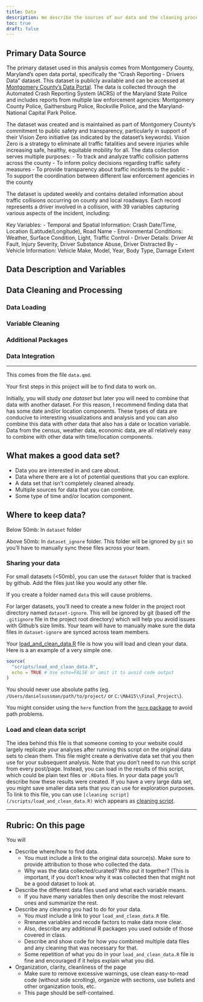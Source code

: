 ```yaml
---
title: Data
description: We describe the sources of our data and the cleaning process.
toc: true
draft: false
---
```


## Primary Data Source

The primary dataset used in this analysis comes from Montgomery County, Maryland's open data portal, specifically the "Crash Reporting - Drivers Data" dataset. This dataset is publicly available and can be accessed at [Montgomery County's Data Portal](https://data.montgomerycountymd.gov/Public-Safety/Crash-Reporting-Drivers-Data/mmzv-x632). The data is collected through the Automated Crash Reporting System (ACRS) of the Maryland State Police and includes reports from multiple law enforcement agencies: Montgomery County Police, Gaithersburg Police, Rockville Police, and the Maryland-National Capital Park Police.

The dataset was created and is maintained as part of Montgomery County's commitment to public safety and transparency, particularly in support of their Vision Zero initiative (as indicated by the dataset's keywords). Vision Zero is a strategy to eliminate all traffic fatalities and severe injuries while increasing safe, healthy, equitable mobility for all. The data collection serves multiple purposes:
- To track and analyze traffic collision patterns across the county
- To inform policy decisions regarding traffic safety measures
- To provide transparency about traffic incidents to the public
- To support the coordination between different law enforcement agencies in the county

The dataset is updated weekly and contains detailed information about traffic collisions occurring on county and local roadways. Each record represents a driver involved in a collision, with 39 variables capturing various aspects of the incident, including:

Key Variables:
- Temporal and Spatial Information: Crash Date/Time, Location (Latitude/Longitude), Road Name
- Environmental Conditions: Weather, Surface Condition, Light, Traffic Control
- Driver Details: Driver At Fault, Injury Severity, Driver Substance Abuse, Driver Distracted By
- Vehicle Information: Vehicle Make, Model, Year, Body Type, Damage Extent

## Data Description and Variables

## Data Cleaning and Processing

### Data Loading



### Variable Cleaning



### Additional Packages



### Data Integration








------


This comes from the file `data.qmd`.

Your first steps in this project will be to find data to work on.


Initially, you will study _one dataset_ but later you will need to combine that data with another dataset. For this reason, I recommend finding data that has some date and/or location components. These types of data are conducive to interesting visualizations and analysis and you can also combine this data with other data that also has a date or location variable.
Data from the census, weather data, economic data, are all relatively easy to combine with other data with time/location components.


## What makes a good data set?

* Data you are interested in and care about.
* Data where there are a lot of potential questions that you can explore.
* A data set that isn't completely cleaned already.
* Multiple sources for data that you can combine.
* Some type of time and/or location component.


## Where to keep data?


Below 50mb: In `dataset` folder

Above 50mb: In `dataset_ignore` folder. This folder will be ignored by `git` so you'll have to manually sync these files across your team.

### Sharing your data


For small datasets (<50mb), you can use the `dataset` folder that is tracked by github. Add the files just like you would any other file.

If you create a folder named `data` this will cause problems.

For larger datasets, you'll need to create a new folder in the project root directory named `dataset-ignore`. This will be ignored by git (based off the `.gitignore` file in the project root directory) which will help you avoid issues with Github's size limits. Your team will have to manually make sure the data files in `dataset-ignore` are synced across team members.

Your [load_and_clean_data.R](/scripts/load_and_clean_data.R) file is how you will load and clean your data. Here is a an example of a very simple one.

```r
source(
  "scripts/load_and_clean_data.R",
  echo = TRUE # Use echo=FALSE or omit it to avoid code output  
)
```
You should never use absolute paths (eg. `/Users/danielsussman/path/to/project/` or `C:\MA415\\Final_Project\`).

You might consider using the `here` function from the [`here` package](https://here.r-lib.org/articles/here.html) to avoid path problems.

### Load and clean data script

The idea behind this file is that someone coming to your website could largely replicate your analyses after running this script on the original data sets to clean them.
This file might create a derivative data set that you then use for your subsequent analysis.
Note that you don't need to run this script from every post/page.
Instead, you can load in the results of this script, which could be plain text files or `.RData` files. In your data page you'll describe how these results were created. If you have a very large data set, you might save smaller data sets that you can use for exploration purposes.
To link to this file, you can use `[cleaning script](/scripts/load_and_clean_data.R)` wich appears as [cleaning script](/scripts/load_and_clean_data.R). 

----

## Rubric: On this page

You will

* Describe where/how to find data.
  * You must include a link to the original data source(s). Make sure to provide attribution to those who collected the data.
  * Why was the data collected/curated? Who put it together? (This is important, if you don't know why it was collected then that might not be a good dataset to look at.
* Describe the different data files used and what each variable means. 
  * If you have many variables then only describe the most relevant ones and summarize the rest.
* Describe any cleaning you had to do for your data.
  * You *must* include a link to your `load_and_clean_data.R` file.
  * Rrename variables and recode factors to make data more clear.
  * Also, describe any additional R packages you used outside of those covered in class.
  * Describe and show code for how you combined multiple data files and any cleaning that was necessary for that.
  * Some repetition of what you do in your `load_and_clean_data.R` file is fine and encouraged if it helps explain what you did.
* Organization, clarity, cleanliness of the page
  * Make sure to remove excessive warnings, use clean easy-to-read code (without side scrolling), organize with sections, use bullets and other organization tools, etc.
  * This page should be self-contained.
  
  
  
